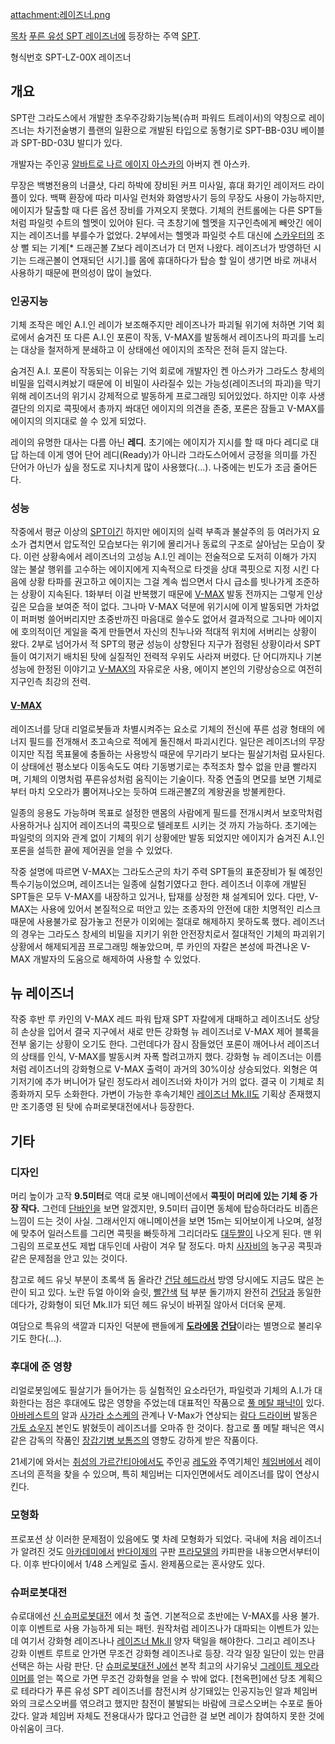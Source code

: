 attachment:레이즈너.png

[[목차]]
[[푸른 유성 SPT 레이즈너]]에 등장하는 주역 [[SPT]].

형식번호 SPT-LZ-00X 레이즈너

== 개요 ==
SPT란 그라도스에서 개발한 초우주강화기능복(슈퍼 파워드 트레이서)의 약칭으로 레이즈너는 차기전술병기 플랜의 일환으로 개발된 타입으로 동형기로 SPT-BB-03U 베이블과 SPT-BD-03U 발디가 있다.

개발자는 주인공 [[알바트로 나르 에이지 아스카]]의 아버지 켄 아스카.

무장은 백병전용의 너클샷, 다리 하박에 장비된 커프 미사일, 휴대 화기인 레이저드 라이플이 있다. 백팩 환장에 따라 미사일 런처와 화염방사기 등의 무장도 사용이 가능하지만, 에이지가 탈출할 때 다른 옵션 장비를 가져오지 못했다. 기체의 컨트롤에는 다른 SPT들처럼 파일럿 수트의 헬멧이 있어야 된다. 극 초창기에 헬멧을 지구인측에게 빼앗긴 에이지는 레이즈너를 부를수가 없었다. 2부에서는 헬멧과 파일럿 수트 대신에 [[스카우터]]의 조상 뻘 되는 기계[* 드래곤볼 Z보다 레이즈너가 더 먼저 나왔다. 레이즈너가 방영하던 시기는 드래곤볼이 연재되던 시기.]를 몸에 휴대하다가 탑승 할 일이 생기면 바로 꺼내서 사용하기 때문에 편의성이 많이 늘었다.
=== 인공지능 ===
기체 조작은 메인 A.I.인 레이가 보조해주지만 레이즈나가 파괴될 위기에 처하면 기억 회로에서 숨겨진 또 다른 A.I.인 포론이 작동, V-MAX를 발동해서 레이즈나의 파괴를 노리는 대상을 철저하게 분쇄하고 이 상태에선 에이지의 조작은 전혀 듣지 않는다. 

숨겨진 A.I. 포론이 작동되는 이유는 기억 회로에 개발자인 켄 아스카가 그라도스 창세의 비밀을 입력시켜놨기 때문에 이 비밀이 사라질수 있는 가능성(레이즈너의 파괴)을 막기 위해 레이즈너의 위기시 강제적으로 발동하게 프로그래밍 되어있었다. 하지만 이후 사생결단의 의지로 콕핏에서 총까지 쏴대던 에이지의 의견을 존중, 포론은 잠들고 V-MAX를 에이지의 의지대로 쓸 수 있게 되었다. 

레이의 유명한 대사는 다름 아닌 '''레디'''. 초기에는 에이지가 지시를 할 때 마다 레디로 대답 하는데 이게 영어 단어 레디(Ready)가 아니라 그라도스어에서 긍정을 의미를 가진 단어가 아닌가 싶을 정도로 지나치게 많이 사용했다(...). 나중에는 빈도가 조금 줄어든다.

=== 성능 ===
작중에서 평균 이상의 [[SPT]]이긴 하지만 에이지의 실력 부족과 불살주의 등 여러가지 요소가 겹치면서 압도적인 모습보다는 위기에 몰리거나 동료의 구조로 살아남는 모습이 잦다. 이런 상황속에서 레이즈너의 고성능 A.I.인 레이는 전술적으로 도저히 이해가 가지 않는 불살 행위를 고수하는 에이지에게 지속적으로 타겟을 상대 콕핏으로 지정 시킨 다음에 상황 타파를 권고하고 에이지는 그걸 계속 씹으면서 다시 급소를 빗나가게 조준하는 상황이 지속된다. 1화부터 이걸 반복했기 때문에 [[V-MAX]] 발동 전까지는 그렇게 인상깊은 모습을 보여준 적이 없다. 그나마 V-MAX 덕분에 위기시에 이게 발동되면 가차없이 퍼퍼벙 쓸어버리지만 초중반까진 마음대로 쓸수도 없어서 결과적으로 그나마 에이지에 호의적이던 게일을 죽게 만들면서 자신의 친누나와 적대적 위치에 서버리는 상황이 왔다. 2부로 넘어가서 적 SPT의 평균 성능이 상향된다 지구가 점령된 상황이라서 SPT들이 여기저기 배치된 탓에 실질적인 전력적 우위도 사라져 버렸다. 단 어디까지나 기본 성능에 한정된 이야기고 [[V-MAX]]의 자유로운 사용, 에이지 본인의 기량상승으로 여전히 지구인측 최강의 전력.

==== [[V-MAX]] ====
레이즈너를 당대 리얼로봇들과 차별시켜주는 요소로 기체의 전신에 푸른 섬광 형태의 에너지 필드를 전개해서 초고속으로 적에게 돌진해서 파괴시킨다. 일단은 레이즈너의 무장이지만 직접 목표물에 충돌하는 사용방식 때문에 무기라기 보다는 필살기처럼 묘사된다. 이 상태에선 평소보다 이동속도도 여타 기동병기로는 추적조차 할수 없을 만큼 빨라지며, 기체의 이명처럼 푸른유성처럼 움직이는 기술이다. 작중 연출의 면모를 보면 기체로부터 마치 오오라가 뿜어져나오는 듯하여 드래곤볼Z의 계왕권을 방불케한다. 

일종의 응용도 가능하며 목표로 설정한 맨몸의 사람에게 필드를 전개시켜서 보호막처럼 사용하거나 심지어 레이즈너의 콕핏으로 텔레포트 시키는 것 까지 가능하다. 초기에는 파일럿의 의지와 관계 없이 기체의 위기 상황에만 발동 되었지만 에이지가 숨겨진 A.I.인 포론을 설득한 끝에 제어권을 얻을 수 있었다.

작중 설명에 따르면 V-MAX는 그라도스군의 차기 주력 SPT들의 표준장비가 될 예정인 특수기능이었으며, 레이즈너는 일종에 실험기였다고 한다. 레이즈너 이후에 개발된 SPT들은 모두 V-MAX를 내장하고 있거나, 탑재를 상정한 채 설계되어 있다. 다만, V-MAX는 사용에 있어서 본질적으로 떠안고 있는 조종자의 안전에 대한 치명적인 리스크 때문에 사용불가로 잠가놓고 전문가 이외에는 절대로 해제하지 못하도록 했다. 레이즈너의 경우는 그라도스 창세의 비밀을 지키기 위한 안전장치로서 절대적인 기체의 파괴위기 상황에서 해제되게끔 프로그래밍 해놓았으며, 루 카인의 자칼은 본성에 파견나온 V-MAX 개발자의 도움으로 해제하여 사용할 수 있었다.   
== 뉴 레이즈너 ==
작중 후반 루 카인의 V-MAX 레드 파워 탑재 SPT 자칼에게 대패하고 레이즈너도 상당히 손상을 입어서 결국 지구에서 새로 만든 강화형 뉴 레이즈너로 V-MAX 제어 블록을 전부 옮기는 상황이 오기도 한다. 그런데다가 잠시 잠들었던 포론이 깨어나서 레이즈너의 상태를 인식, V-MAX를 발동시켜 자폭 할려고까지 했다. 강화형 뉴 레이즈너는 이름처럼 레이즈너의 강화형으로 V-MAX 출력이 과거의 30%이상 상승되었다. 외형은 여기저기에 추가 버니어가 달린 정도라서 레이즈너와 차이가 거의 없다. 결국 이 기체로 최종화까지 모두 소화한다. 가변이 가능한 후속기체인 [[레이즈너 Mk.II]]도 기획상 존재했지만 조기종영 된 탓에 슈퍼로봇대전에서나 등장한다.

== 기타 ==
=== 디자인 ===
머리 높이가 고작 '''9.5미터'''로 역대 로봇 애니메이션에서 '''콕핏이 머리에 있는 기체 중 가장 작다.''' 그런데 [[단바인]]을 보면 알겠지만, 9.5미터 급이면 동체에 탑승하더라도 비좁은 느낌이 드는 것이 사실. 그래서인지 애니메이션을 보면 15m는 되어보이게 나오며, 설정에 맞추어 일러스트를 그리면 콕핏을 빠듯하게 그리더라도 [[대두짤]]이 나오게 된다. 맨 위 그림의 프로포션도 제법 대두인데 사람이 겨우 탈 정도다. 마치 [[사자비]]의 농구공 콕핏과 같은 문제점을 안고 있는 것이다.

참고로 헤드 유닛 부분이 초록색 돔 올라간 [[건담 헤드]]라서 방영 당시에도 지금도 많은 논란이 되고 있다. 노란 듀얼 아이와 슬릿, [[빨간색]] [[턱]] 부분 돌기까지 완전히 [[건담]]과 동일한 데다가, 강화형이 되던 Mk.II가 되던 헤드 유닛이 바뀌질 않아서 더더욱 문제.

여담으로 특유의 색깔과 디자인 덕분에 팬들에게 '''[[도라에몽]] [[건담]]'''이라는 별명으로 불리우기도 한다(...).

=== 후대에 준 영향 ===
리얼로봇임에도 필살기가 들어가는 등 실험적인 요소라던가, 파일럿과 기체의 A.I.가 대화한다는 점은 후대에도 많은 영향을 주었는데 대표적인 작품으로 [[풀 메탈 패닉!]]이 있다. [[아바레스트]]의 알과 [[사가라 소스케]]의 관계나 V-Max가 연상되는 [[람다 드라이버]] 발동은 [[가토 쇼우지]] 본인도 밝혔듯이 레이즈너를 오마쥬 한 것이다. 참고로 풀 메탈 패닉은 역시 같은 감독의 작품인 [[장갑기병 보톰즈]]의 영향도 강하게 받은 작품이다.

21세기에 와서는 [[취성의 가르간티아]]에서도 주인공 [[레도]]와 주역기체인 [[체임버]]에서 레이즈너의 흔적을 찾을 수 있으며, 특히 체임버는 디자인면에서도 레이즈너를 많이 연상시킨다.

=== 모형화 ===
프로포션 상 이러한 문제점이 있음에도 몇 차례 모형화가 되었다. 국내에 처음 레이즈너가 알려진 것도 [[아카데미]]에서 [[반다이]]제의 구판 [[프라모델]]의 카피판을 내놓으면서부터이다. 이후 반다이에서 1/48 스케일로 출시. 완제품으로는 혼사양도 있다.

=== 슈퍼로봇대전 ===
슈로대에선 [[신 슈퍼로봇대전]] 에서 첫 출연. 기본적으로 초반에는 V-MAX를 사용 불가. 이후 이벤트로 사용 가능하게 되는 패턴. 원작처럼 레이즈나가 대파되는 이벤트가 있는데 여기서 강화형 레이즈나나 [[레이즈너 Mk.II]] 양자 택일을 해야한다. 그리고 레이즈나 강화 이벤트 루트로 안가면 무조건 강화형 레이즈나로 등장. 각각 일장 일단이 있는 만큼 선택은 하는 사람 판단. 단 [[슈퍼로봇대전 J]]에선 본작 최고의 사기유닛 [[그레이트 제오라이머]]를 얻는 쪽으로 가면 무조건 강화형을 얻을 수 밖에 없다. [천옥편]에선 당초 계획으로 테라다가 푸른 유성 SPT 레이즈너를 참전시켜 상기돼있는 인공지능인 알과 체임버와의 크로스오버를 엮으려고 했지만 참전이 불발되는 바람에 크로스오버는 수포로 돌아갔다. 알과 체임버 자체도 전용대사가 많다고 언급한 걸 보면 레이가 참여하지 못한 것에 아쉬움이 크다.
